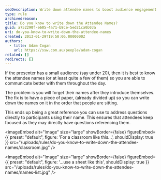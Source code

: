 ```yaml
---
seoDescription: Write down attendee names to boost audience engagement and interaction during presentations with small groups.
type: rule
archivedreason:
title: Do you know to write down the Attendee Names?
guid: a752290f-e605-4a71-b8ce-5ed21ca0b03a
uri: do-you-know-to-write-down-the-attendee-names
created: 2013-01-29T19:50:06.0000000Z
authors:
  - title: Adam Cogan
    url: https://ssw.com.au/people/adam-cogan
related: []
redirects: []
---
```


If the presenter has a small audience (say under 20), then it is best to know the attendee names (or at least quite a few of them) so you are able to communicate better with them throughout the day.

The problem is you will forget their names after they introduce themselves.
The fix is to have a piece of paper, (already divided up) so you can write down the names on it in the order that people are sitting.

This ends up being a great reference you can use to address questions directly to participants using their name. This ensures that attendees keep focused as they may directly have questions referencing them.


<imageEmbed
  alt="Image"
  size="large"
  showBorder={false}
  figureEmbed={{
    preset: "default",
    figure: 'For a classroom like this...',
    shouldDisplay: true
  }}
  src="/uploads/rules/do-you-know-to-write-down-the-attendee-names/classroom.jpg"
/>


<imageEmbed
  alt="Image"
  size="large"
  showBorder={false}
  figureEmbed={{
    preset: "default",
    figure: '...use a sheet like this',
    shouldDisplay: true
  }}
  src="/uploads/rules/do-you-know-to-write-down-the-attendee-names/names-list.jpg"
/>